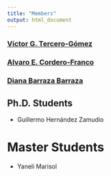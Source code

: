 ```yaml
---
title: "Members"
output: html_document
---
```


### [Víctor G. Tercero-Gómez](/victortercero/index.html)

### [Alvaro E. Cordero-Franco](/alvarocordero/index.html)

### [Diana Barraza Barraza](/dianabarrazabza/index.html)

## Ph.D. Students

- Guillermo Hernández Zamudio

# Master Students

- Yaneli Marisol